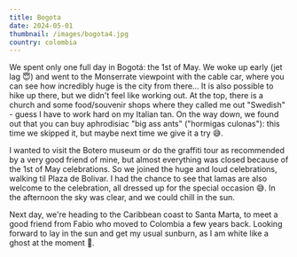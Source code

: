 ```yaml
---
title: Bogota
date: 2024-05-01
thumbnail: /images/bogota4.jpg
country: colombia
---
```


We spent only one full day in Bogotá: the 1st of May. We woke up early (jet lag 😇) and went to the Monserrate viewpoint with the cable car, where you can see how incredibly huge is the city from there... It is also possible to hike up there, but we didn't feel like working out. At the top, there is a church and some food/souvenir shops where they called me out "Swedish" - guess I have to work hard on my Italian tan. On the way down, we found out that you can buy aphrodisiac "big ass ants" ("hormigas culonas"): this time we skipped it, but maybe next time we give it a try 😅.

<ImageComponent src="/images/bogota1.jpg" alt="Bogota1" />

<ImageComponent src="/images/bogota2.jpg" alt="Bogota2" />

I wanted to visit the Botero museum or do the graffiti tour as recommended by a very good friend of mine, but almost everything was closed because of the 1st of May celebrations. So we joined the huge and loud celebrations, walking til Plaza de Bolivar. I had the chance to see that lamas are also welcome to the celebration, all dressed up for the special occasion 😅. In the afternoon the sky was clear, and we could chill in the sun. 

<ImageComponent src="/images/bogota3.jpg" alt="Bogota3" />

<ImageComponent src="/images/bogota4.jpg" alt="Bogota4" />

Next day, we're heading to the Caribbean coast to Santa Marta, to meet a good friend from Fabio who moved to Colombia a few years back. Looking forward to lay in the sun and get my usual sunburn, as I am white like a ghost at the moment 👻.


